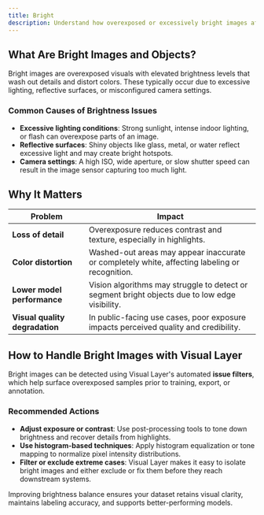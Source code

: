 ```yaml
---
title: Bright
description: Understand how overexposed or excessively bright images affect dataset quality and how to detect and correct them using Visual Layer.
---
```


## What Are Bright Images and Objects?

Bright images are overexposed visuals with elevated brightness levels that wash out details and distort colors. These typically occur due to excessive lighting, reflective surfaces, or misconfigured camera settings.

### Common Causes of Brightness Issues

- **Excessive lighting conditions**: Strong sunlight, intense indoor lighting, or flash can overexpose parts of an image.
- **Reflective surfaces**: Shiny objects like glass, metal, or water reflect excessive light and may create bright hotspots.
- **Camera settings**: A high ISO, wide aperture, or slow shutter speed can result in the image sensor capturing too much light.

## Why It Matters

<div className="integrations-table">

| Problem | Impact |
|---------|--------|
| **Loss of detail** | Overexposure reduces contrast and texture, especially in highlights. |
| **Color distortion** | Washed-out areas may appear inaccurate or completely white, affecting labeling or recognition. |
| **Lower model performance** | Vision algorithms may struggle to detect or segment bright objects due to low edge visibility. |
| **Visual quality degradation** | In public-facing use cases, poor exposure impacts perceived quality and credibility. |

</div>

## How to Handle Bright Images with Visual Layer

Bright images can be detected using Visual Layer's automated **issue filters**, which help surface overexposed samples prior to training, export, or annotation.

### Recommended Actions

- **Adjust exposure or contrast**: Use post-processing tools to tone down brightness and recover details from highlights.
- **Use histogram-based techniques**: Apply histogram equalization or tone mapping to normalize pixel intensity distributions.
- **Filter or exclude extreme cases**: Visual Layer makes it easy to isolate bright images and either exclude or fix them before they reach downstream systems.

Improving brightness balance ensures your dataset retains visual clarity, maintains labeling accuracy, and supports better-performing models.
